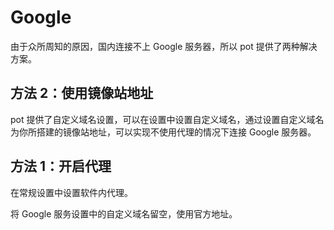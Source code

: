 # Google

由于众所周知的原因，国内连接不上 Google 服务器，所以 pot 提供了两种解决方案。

## 方法 2：使用镜像站地址

pot 提供了自定义域名设置，可以在设置中设置自定义域名，通过设置自定义域名为你所搭建的镜像站地址，可以实现不使用代理的情况下连接 Google 服务器。

## 方法 1：开启代理

在常规设置中设置软件内代理。

将 Google 服务设置中的自定义域名留空，使用官方地址。

<div
  class="wwads-cn wwads-horizontal"
  data-id="285"
  style={{ maxWidth: "400px" }}
></div>
